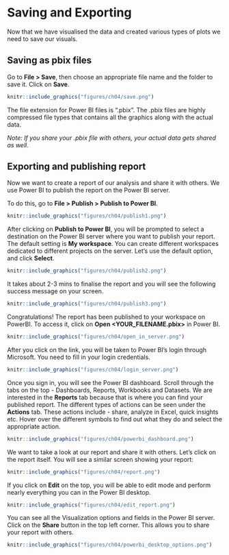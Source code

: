 # Saving and Exporting

Now that we have visualised the data and created various types of plots we need to save our visuals. 

## Saving as pbix files

Go to **File > Save**, then choose an appropriate file name and the folder to save it. Click on **Save**.

```r
knitr::include_graphics("figures/ch04/save.png")
```

The file extension for Power BI files is “.pbix”. The .pbix files are highly compressed file types that contains all the graphics along with the actual data.

*Note: If you share your .pbix file with others, your actual data gets shared as well.*

## Exporting and publishing report

Now we want to create a report of our analysis and share it with others. We use Power BI to publish the report on the Power BI server.

To do this, go to **File > Publish > Publish to Power BI**.

```r
knitr::include_graphics("figures/ch04/publish1.png")
```

After clicking on **Publish to Power BI**, you will be prompted to select a destination on the Power BI server where you want to publish your report. The default setting is **My workspace**. You can create different workspaces dedicated to different projects on the server. Let’s use the default option, and click **Select**.

```r
knitr::include_graphics("figures/ch04/publish2.png")
```

It takes about 2-3 mins to finalise the report and you will see the following success message on your screen.

```r
knitr::include_graphics("figures/ch04/publish3.png")
```

Congratulations! The report has been published to your workspace on PowerBI. To access it, click on **Open <YOUR_FILENAME.pbix>** in Power BI.


```r
knitr::include_graphics("figures/ch04/open_in_server.png")
```

After you click on the link, you will be taken to Power BI’s login through Microsoft. You need to fill in your login credentials. 

```r
knitr::include_graphics("figures/ch04/login_server.png")
```

Once you sign in, you will see the Power BI dashboard. Scroll through the tabs on the top - Dashboards, Reports, Workbooks and Datasets. We are interested in the **Reports** tab because that is where you can find your published report. The different types of actions can be seen under the **Actions** tab. These actions include - share, analyze in Excel, quick insights etc. Hover over the different symbols to find out what they do and select the appropriate action.

```r
knitr::include_graphics("figures/ch04/powerbi_dashboard.png")
```

We want to take a look at our report and share it with others. Let’s click on the report itself. You will see a similar screen showing your report:

```r
knitr::include_graphics("figures/ch04/report.png")
```

If you click on **Edit** on the top, you will be able to edit mode and perform nearly everything you can in the Power BI desktop. 

```r
knitr::include_graphics("figures/ch04/edit_report.png")
```

You can see all the Visualization options and fields in the Power BI server. Click on the **Share** button in the top left corner. This allows you to share your report with others. 

```r
knitr::include_graphics("figures/ch04/powerbi_desktop_options.png")
```

<!--## What's next?

We will also have an intermediate level workshop on Power BI, which is about establishing relational connections between different datasets.-->

